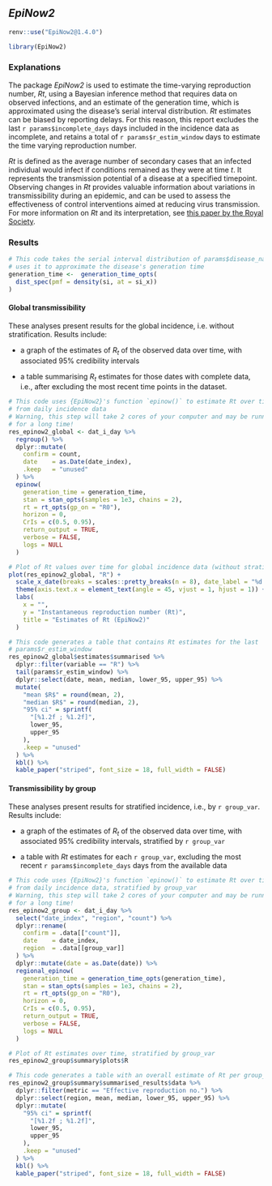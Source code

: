 ## _EpiNow2_ 

```r
renv::use("EpiNow2@1.4.0")
```

```r
library(EpiNow2)
```

### Explanations

The package *EpiNow2* is used to estimate the time-varying reproduction number, $Rt$, using a Bayesian inference method that requires data on observed infections, and an estimate of the generation time, which is approximated using the disease's serial interval distribution. $Rt$ estimates can be biased by reporting delays. For this reason, this report excludes the last `r params$incomplete_days` days included in the incidence data as incomplete,
and retains a total of `r params$r_estim_window` days to estimate the time varying reproduction number.

$Rt$ is defined as the average number of secondary cases that an infected individual would infect if
conditions remained as they were at time _t_. It represents the transmission potential of a disease at a specified timepoint. Observing changes in $Rt$ provides valuable information about variations in transmissibility during an epidemic, and can be used to assess the effectiveness of control interventions aimed at reducing virus transmission. 
For more information on *Rt* and its interpretation, see [this paper by the Royal Society](https://royalsociety.org/-/media/policy/projects/set-c/set-covid-19-R-estimates.pdf).

### Results

```r
# This code takes the serial interval distribution of params$disease_name and
# uses it to approximate the disease's generation time
generation_time <-  generation_time_opts(
  dist_spec(pmf = density(si, at = si_x))
)
```

#### Global transmissibility

These analyses present results for the global incidence, i.e. without
stratification. Results include:
 
* a graph of the estimates of $R_t$ of the observed data over time, with
associated 95% credibility intervals
  
* a table summarising $R_t$ estimates for those dates with complete data, i.e., 
after excluding the most recent time points in the dataset.

```r
# This code uses {EpiNow2}'s function `epinow()` to estimate Rt over time
# from daily incidence data
# Warning, this step will take 2 cores of your computer and may be running
# for a long time!
res_epinow2_global <- dat_i_day %>%
  regroup() %>%
  dplyr::mutate(
    confirm = count,
    date    = as.Date(date_index),
    .keep   = "unused"
  ) %>%
  epinow(
    generation_time = generation_time,
    stan = stan_opts(samples = 1e3, chains = 2),
    rt = rt_opts(gp_on = "R0"),
    horizon = 0,
    CrIs = c(0.5, 0.95),
    return_output = TRUE,
    verbose = FALSE,
    logs = NULL
  )
```

```r
# Plot of Rt values over time for global incidence data (without stratification)
plot(res_epinow2_global, "R") +
  scale_x_date(breaks = scales::pretty_breaks(n = 8), date_label = "%d %b %Y") +
  theme(axis.text.x = element_text(angle = 45, vjust = 1, hjust = 1)) +
  labs(
    x = "",
    y = "Instantaneous reproduction number (Rt)",
    title = "Estimates of Rt (EpiNow2)"
  )
```

```r
# This code generates a table that contains Rt estimates for the last
# params$r_estim_window
res_epinow2_global$estimates$summarised %>%
  dplyr::filter(variable == "R") %>%
  tail(params$r_estim_window) %>%
  dplyr::select(date, mean, median, lower_95, upper_95) %>%
  mutate(
    "mean $R$" = round(mean, 2),
    "median $R$" = round(median, 2),
    "95% ci" = sprintf(
      "[%1.2f ; %1.2f]",
      lower_95,
      upper_95
    ),
    .keep = "unused"
  ) %>%
  kbl() %>%
  kable_paper("striped", font_size = 18, full_width = FALSE)
```

#### Transmissibility by group

These analyses present results for stratified incidence, i.e., by `r group_var`. Results include:
 
* a graph of the estimates of $R_t$ of the observed data over time, with associated 95% credibility intervals, stratified by `r group_var`

* a table with $Rt$ estimates for each `r group_var`, excluding the most recent `r params$incomplete_days` days from the available data 

```r
# This code uses {EpiNow2}'s function `epinow()` to estimate Rt over time
# from daily incidence data, stratified by group_var
# Warning, this step will take 2 cores of your computer and may be running
# for a long time!
res_epinow2_group <- dat_i_day %>%
  select("date_index", "region", "count") %>%
  dplyr::rename(
    confirm = .data[["count"]],
    date    = date_index,
    region  = .data[[group_var]]
  ) %>%
  dplyr::mutate(date = as.Date(date)) %>%
  regional_epinow(
    generation_time = generation_time_opts(generation_time),
    stan = stan_opts(samples = 1e3, chains = 2),
    rt = rt_opts(gp_on = "R0"),
    horizon = 0,
    CrIs = c(0.5, 0.95),
    return_output = TRUE,
    verbose = FALSE,
    logs = NULL
  )
```

```r
# Plot of Rt estimates over time, stratified by group_var
res_epinow2_group$summary$plots$R
```

```r
# This code generates a table with an overall estimate of Rt per group_var
res_epinow2_group$summary$summarised_results$data %>%
  dplyr::filter(metric == "Effective reproduction no.") %>%
  dplyr::select(region, mean, median, lower_95, upper_95) %>%
  dplyr::mutate(
    "95% ci" = sprintf(
      "[%1.2f ; %1.2f]",
      lower_95,
      upper_95
    ),
    .keep = "unused"
  ) %>%
  kbl() %>%
  kable_paper("striped", font_size = 18, full_width = FALSE)
```
